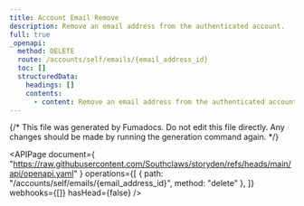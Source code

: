 ```yaml
---
title: Account Email Remove
description: Remove an email address from the authenticated account.
full: true
_openapi:
  method: DELETE
  route: /accounts/self/emails/{email_address_id}
  toc: []
  structuredData:
    headings: []
    contents:
      - content: Remove an email address from the authenticated account.
---
```


{/* This file was generated by Fumadocs. Do not edit this file directly. Any changes should be made by running the generation command again. */}

<APIPage
  document={
    "https://raw.githubusercontent.com/Southclaws/storyden/refs/heads/main/api/openapi.yaml"
  }
  operations={[
    { path: "/accounts/self/emails/{email_address_id}", method: "delete" },
  ]}
  webhooks={[]}
  hasHead={false}
/>
